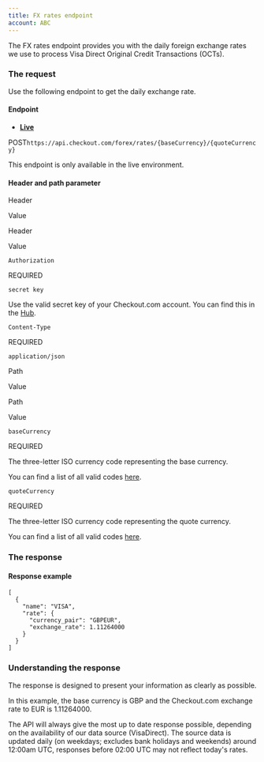 ```yaml
---
title: FX rates endpoint
account: ABC
---
```


The FX rates endpoint provides you with the daily foreign exchange rates we use to process Visa Direct Original Credit Transactions (OCTs).

### The request

Use the following endpoint to get the daily exchange rate.

#### Endpoint

*   [**Live**](#tabs-4711010a-f671-4dea-a8b7-d0271ee990bf-1)

POST`https://api.checkout.com/forex/rates/{baseCurrency}/{quoteCurrency}`

This endpoint is only available in the live environment.

#### Header and path parameter

Header

Value

Header

Value

`Authorization`

REQUIRED

`secret key`

Use the valid secret key of your Checkout.com account. You can find this in the [Hub](https://hub.checkout.com/v2).

`Content-Type`

REQUIRED

`application/json`

Path

Value

Path

Value

`baseCurrency`

REQUIRED

The three-letter ISO currency code representing the base currency.

You can find a list of all valid codes [here](/display/DOCS/Currency+codes).

`quoteCurrency`

REQUIRED

The three-letter ISO currency code representing the quote currency.

You can find a list of all valid codes [here](/display/DOCS/Currency+codes).

### The response

#### Response example

    [
      {
        "name": "VISA",
        "rate": {
          "currency_pair": "GBPEUR",
          "exchange_rate": 1.11264000
        }
      }
    ]

### Understanding the response

The response is designed to present your information as clearly as possible.

In this example, the base currency is GBP and the Checkout.com exchange rate to EUR is 1.11264000.

The API will always give the most up to date response possible, depending on the availability of our data source (VisaDirect). The source data is updated daily (on weekdays; excludes bank holidays and weekends) around 12:00am UTC, responses before 02:00 UTC may not reflect today's rates.
